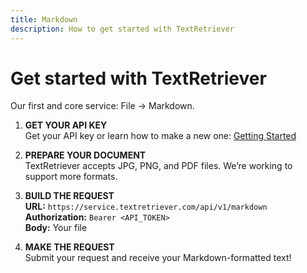```yaml
---
title: Markdown
description: How to get started with TextRetriever
---
```


# Get started with TextRetriever

Our first and core service: File → Markdown.

1. **GET YOUR API KEY**  
   Get your API key or learn how to make a new one: [Getting Started](/getting-started)

2. **PREPARE YOUR DOCUMENT**  
   TextRetriever accepts JPG, PNG, and PDF files. We’re working to support more formats.

3. **BUILD THE REQUEST**  
   **URL:** `https://service.textretriever.com/api/v1/markdown`  
   **Authorization:** `Bearer <API_TOKEN>`  
   **Body:** Your file

4. **MAKE THE REQUEST**  
   Submit your request and receive your Markdown-formatted text!
